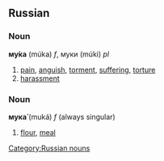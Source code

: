 ==Russian==
[[Category:Russian nouns]]
===Noun===
'''му́ка''' (múka) ''f'', муки (múki) ''pl''

# [[pain]], [[anguish]], [[torment]], [[suffering]], [[torture]]
# [[harassment]]

===Noun===
'''мука́''' (muká) ''f'' (always singular)

# [[flour]], [[meal]]